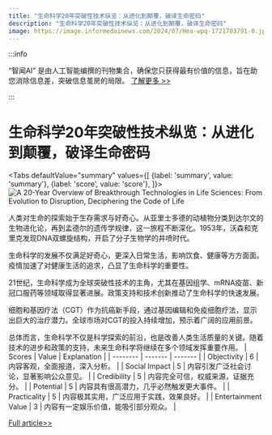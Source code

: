 ```yaml
---
title: "生命科学20年突破性技术纵览：从进化到颠覆，破译生命密码"
description: "生命科学20年突破性技术纵览：从进化到颠覆，破译生命密码"
image: https://image.informedainews.com/2024/07/Hea-wpq-1721703791-0.jpg
---
```



:::info

“智闻AI“ 是由人工智能编撰的刊物集合，确保您只获得最有价值的信息，旨在助您消除信息差，突破信息茧房的局限。  [了解更多 >>](/)

:::

# 生命科学20年突破性技术纵览：从进化到颠覆，破译生命密码


<Tabs
	defaultValue="summary"
	values={[
	{label: 'summary', value: 'summary'},
	{label: 'score', value: 'score'},
]}>
<TabItem value="summary">
<img
  src="https://image.informedainews.com/2024/07/Hea-wpq-1721703791-0.jpg"
  alt="A 20-Year Overview of Breakthrough Technologies in Life Sciences: From Evolution to Disruption, Deciphering the Code of Life"
/>



人类对生命的探索始于生存需求与好奇心。从亚里士多德的动植物分类到达尔文的生物进化论，再到孟德尔的遗传学规律，这一旅程不断深化。1953年，沃森和克里克发现DNA双螺旋结构，开启了分子生物学的井喷时代。

生命科学的发展不仅满足好奇心，更深入日常生活，影响饮食、健康等方方面面。疫情加速了对健康生活的追求，凸显了生命科学的重要性。

21世纪，生命科学成为全球突破性技术的主角，尤其在基因组学、mRNA疫苗、新冠口服药等领域取得显著进展。政策支持和技术创新推动了生命科学的快速发展。

细胞和基因疗法（CGT）作为抗癌新手段，通过基因编辑和免疫细胞疗法，显示出巨大的治疗潜力。全球市场对CGT的投入持续增加，预示着广阔的应用前景。

总体而言，生命科学不仅是科学探索的前沿，也是改善人类生活质量的关键。随着技术的进步和政策的支持，未来生命科学将继续在多个领域发挥重要作用。
</TabItem>
<TabItem value="score">
	| Scores     | Value   | Explanation |
	| -------- | ------- | ------- |
	| Objectivity  | 6    | 内容客观，全面报道，深入分析。    |
	| Social Impact | 5     | 内容引发广泛社会讨论，显著影响公众意见。    |
	| Credibility    | 5    | 内容完全可信，权威来源，证据充分。    |
	| Potential    | 5    | 内容具有很高潜力，几乎必然触发更大事件。    |
	| Practicality    | 5    | 内容极其实用，广泛应用于实践，效果良好。    |
	| Entertainment Value    | 3    | 内容有一定娱乐价值，能吸引部分观众。    |
</TabItem>
</Tabs>

[Full article>>](https://www.mittrchina.com/news/detail/13565)
